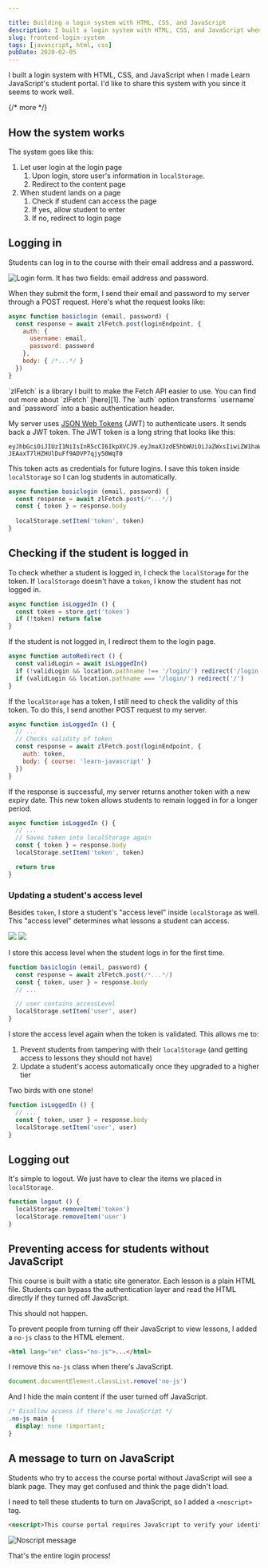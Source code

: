 ```yaml
---

title: Building a login system with HTML, CSS, and JavaScript
description: I built a login system with HTML, CSS, and JavaScript when I made Learn JavaScript's student portal. I'd like to share this system with you since it seems to work well.
slug: frontend-login-system
tags: [javascript, html, css]
pubDate: 2020-02-05
---
```



I built a login system with HTML, CSS, and JavaScript when I made Learn JavaScript's student portal. I'd like to share this system with you since it seems to work well. 

{/* more */}

## How the system works

The system goes like this: 

1. Let user login at the login page 
	1. Upon login, store user's information in `localStorage`. 
	2. Redirect to the content page 
2. When student lands on a page 
	1. Check if student can access the page 
	2. If yes, allow student to enter
	3. If no, redirect to login page 

## Logging in

Students can log in to the course with their email address and a password. 

<Image src="/images/2020/login-system/login.png" alt="Login form. It has two fields: email address and password." />

When they submit the form, I send their email and password to my server through a POST request. Here's what the request looks like: 

```js
async function basiclogin (email, password) {
  const response = await zlFetch.post(loginEndpoint, {
    auth: {
      username: email,
      password: password
    },
    body: { /*...*/ }
  })
}
```

<Callout>
`zlFetch` is a library I built to make the Fetch API easier to use. You can find out more about `zlFetch` [here][1]. The `auth` option transforms `username` and `password` into a basic authentication header. 
</Callout>

My server uses [JSON Web Tokens][2] (JWT) to authenticate users. It sends back a JWT token. The JWT token is a long string that looks like this: 

```
eyJhbGciOiJIUzI1NiIsInR5cCI6IkpXVCJ9.eyJmaXJzdE5hbWUiOiJaZWxsIiwiZW1haWwiOiJ6ZWxsd2tAZ21haWwuY29tIiwiaWF0IjoxNTc3ODYzNzc3LCJleHAiOjE1ODA0NTU3Nzd9.i3rOwqV1Bc-JEAaxT7lHZHUlDuFf9ADVP7qjy50WqT0
```

This token acts as credentials for future logins. I save this token inside `localStorage` so I can log students in automatically. 

```js
async function basiclogin (email, password) {
  const response = await zlFetch.post(/*...*/)
  const { token } = response.body
  
  localStorage.setItem('token', token)
}
```

## Checking if the student is logged in

To check whether a student is logged in, I check the `localStorage` for the token. If `localStorage` doesn't have a `token`, I know the student has not logged in. 

```js
async function isLoggedIn () {
  const token = store.get('token')
  if (!token) return false
}
```

If the student is not logged in, I redirect them to the login page.  

```js
async function autoRedirect () {
  const validLogin = await isLoggedIn()
  if (!validLogin && location.pathname !== '/login/') redirect('/login')
  if (validLogin && location.pathname === '/login/') redirect('/')
}
```


If the `localStorage` has a token, I still need to check the validity of this token. To do this, I send another POST request to my server. 

```js
async function isLoggedIn () {
  // ...
  // Checks validity of token
  const response = await zlFetch.post(loginEndpoint, {
    auth: token,
    body: { course: 'learn-javascript' }
  })
}
```

If the response is successful, my server returns another token with a new expiry date. This new token allows students to remain logged in for a longer period. 

```js
async function isLoggedIn () {
  // ...
  // Saves token into localStorage again
  const { token } = response.body
  localStorage.setItem('token', token)

  return true
}
```


### Updating a student's access level

Besides `token`, I store a student's "access level" inside `localStorage` as well. This "access level" determines what lessons a student can access. 

<Image src="/images/2020/login-system/can-access.png" caption="Students can access these lessons" />

<Image src="/images/2020/login-system/cannot-access.png" caption="Students cannot access these lessons" />

I store this access level when the student logs in for the first time. 

```js
function basiclogin (email, password) {
  const response = await zlFetch.post(/*...*/)
  const { token, user } = response.body
  // ...

  // user contains accessLevel
  localStorage.setItem('user', user)
}
```

I store the access level again when the token is validated. This allows me to: 

1. Prevent students from tampering with their `localStorage` (and getting access to lessons they should not have) 
2. Update a student's access automatically once they upgraded to a higher tier

Two birds with one stone!

```js
function isLoggedIn () {
  // ...
  const { token, user } = response.body
  localStorage.setItem('user', user)
}
```

## Logging out

It's simple to logout. We just have to clear the items we placed in `localStorage`. 

```js
function logout () {
  localStorage.removeItem('token')
  localStorage.removeItem('user')
}
```

## Preventing access for students without JavaScript

This course is built with a static site generator. Each lesson is a plain HTML file. Students can bypass the authentication layer and read the HTML directly if they turned off JavaScript. 

This should not happen. 

To prevent people from turning off their JavaScript to view lessons, I added a `no-js` class to the HTML element. 

```html
<html lang="en" class="no-js">...</html>
```

I remove this `no-js` class when there's JavaScript. 

```js
document.documentElement.classList.remove('no-js')
```

And I hide the main content if the user turned off JavaScript. 

```css
/* Disallow access if there's no JavaScript */
.no-js main {
  display: none !important;
}
```

## A message to turn on JavaScript

Students who try to access the course portal without JavaScript will see a blank page. They may get confused and think the page didn't load. 

I need to tell these students to turn on JavaScript, so I added a `<noscript>` tag. 

```html
<noscript>This course portal requires JavaScript to verify your identity. Please enable JavaScript to access the course.</noscript>
```

<Image src="/images/2020/login-system/noscript.png" alt="Noscript message" />

That's the entire login process! 

[1]:	https://github.com/zellwk/zl-fetch
[2]:	https://en.wikipedia.org/wiki/JSON_Web_Token